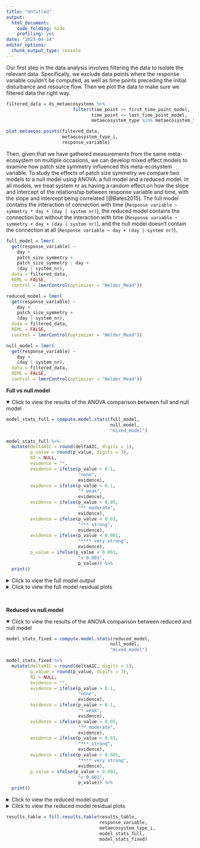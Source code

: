 ```yaml
---
title: "Untitled"
output:
  html_document:
    code_folding: hide
    profiling: yes
date: "2023-04-14"
editor_options: 
  chunk_output_type: console
---
```


Our first step in the data analysis involves filtering the data to isolate the relevant data. Specifically, we exclude data points where the response variable couldn’t be computed, as well as time points preceding the initial disturbance and resource flow. Then we plot the data to make sure we filtered data the right way.

```r
filtered_data = ds_metaecosystems %>%
                         filter(time_point >= first_time_point_model,
                                time_point <= last_time_point_model,
                                metaecosystem_type %in% metaecosystem_type_i)
```

```r
plot.metaecos.points(filtered_data,
                     metaecosystem_type_i,
                     response_variable)
```

Then, given that we have gathered measurements from the same meta-ecosystem on multiple occasions, we can develop mixed effect models to examine how patch size symmetry influenced this meta-ecosystem variable. To study the effects of patch size symmetry we compare two models to a null model using ANOVA: a full model and a reduced model. In all models, we treat system nr as having a random effect on how the slope and intercept of the relationship between response variable and time, with the slope and intercept being correlated [@Bates2015]. The full model contains the interaction of connection with time (`Response variable ~ symmetry * day + (day | system nr)`), the reduced model contains the connection but without the interaction with time (`Response variable ~ symmetry + day + (day | system nr)`), and the null model doesn't contain the connection at all (`Response variable ~ day + (day | system nr)`).

```r
full_model = lmer(
  get(response_variable) ~
    day + 
    patch_size_symmetry +
    patch_size_symmetry : day + 
    (day | system_nr), 
  data = filtered_data,
  REML = FALSE,
  control = lmerControl(optimizer = "Nelder_Mead"))

reduced_model = lmer(
  get(response_variable) ~
    day + 
    patch_size_symmetry + 
    (day | system_nr), 
  data = filtered_data,
  REML = FALSE,
  control = lmerControl(optimizer = "Nelder_Mead"))

null_model = lmer(
  get(response_variable) ~
    day + 
    (day | system_nr), 
  data = filtered_data,
  REML = FALSE,
  control = lmerControl(optimizer = "Nelder_Mead"))
```

**Full vs null model**

<details open="open">

<summary>Click to view the results of the ANOVA comparison between full and null model</summary>

```r
model_stats_full = compute.model.stats(full_model,
                                       null_model,
                                       "mixed_model")

model_stats_full %>%
  mutate(deltaAIC = round(deltaAIC, digits = 1),
         p_value = round(p_value, digits = 3),
         R2 = NULL,
         evidence = "",
         evidence = ifelse(p_value > 0.1, 
                           "none",
                           evidence),
         evidence = ifelse(p_value < 0.1, 
                           "* weak",
                           evidence),
         evidence = ifelse(p_value < 0.05, 
                           "** moderate",
                           evidence),
         evidence = ifelse(p_value < 0.01, 
                           "*** strong",
                           evidence),
         evidence = ifelse(p_value < 0.001, 
                           "**** very strong",
                           evidence),
         p_value = ifelse(p_value < 0.001,
                           "< 0.001",
                           p_value)) %>%
  print()
```

</details>

<details>

<summary>Click to view the full model output</summary>

```r
print(summary(full_model), digits = 1)
```

</details>

<details>

<summary>Click to view the full model residual plots</summary>

```r
res_vs_fit = filtered_data %>%
    mutate(predicted = fitted(full_model),
           residuals = resid(full_model)) %>%
    plot_ly(x = ~predicted,
            y = ~residuals,
            type = "scatter",
            mode = "markers",
            marker = list(size = 5, color = "#4C78A8"),
            text = paste(" System nr: ", filtered_data$system_nr, "<br>",
                         "Day: ", filtered_data$day, "<br>",
                         "Meta-ecosystem: ", filtered_data$metaecosystem_type, "<br>",
                         "Tot Biomass: ", round(filtered_data$total_metaecosystem_bioarea_mm2, digits = 0), "<br>"),
            hoverinfo = "text") %>%
    plotly::layout(
        xaxis = list(title = "Fitted Values"),
        yaxis = list(title = "Residuals")
    )
```

```r
res_vs_fit
qqnorm(resid(full_model))
```

</details>

<br>

**Reduced vs null model**

<details open="open">

<summary>Click to view the results of the ANOVA comparison between reduced and null model</summary>

```r
model_stats_fixed = compute.model.stats(reduced_model,
                                       null_model,
                                       "mixed_model")

model_stats_fixed %>%
  mutate(deltaAIC = round(deltaAIC, digits = 1),
         p_value = round(p_value, digits = 3),
         R2 = NULL,
         evidence = "",
         evidence = ifelse(p_value > 0.1, 
                           "none",
                           evidence),
         evidence = ifelse(p_value < 0.1, 
                           "* weak",
                           evidence),
         evidence = ifelse(p_value < 0.05, 
                           "** moderate",
                           evidence),
         evidence = ifelse(p_value < 0.01, 
                           "*** strong",
                           evidence),
         evidence = ifelse(p_value < 0.001, 
                           "**** very strong",
                           evidence),
         p_value = ifelse(p_value < 0.001,
                           "< 0.001",
                           p_value)) %>%
  print()
```

</details>

<details>

<summary>Click to view the reduced model output</summary>

```r
print(summary(reduced_model), digits = 1)
```

</details>

<details>

<summary>Click to view the reduced model residual plots</summary>

```r
res_vs_fit = filtered_data %>%
    mutate(predicted = fitted(reduced_model),
           residuals = resid(reduced_model)) %>%
    plot_ly(x = ~predicted,
            y = ~residuals,
            type = "scatter",
            mode = "markers",
            marker = list(size = 5, color = "#4C78A8"),
            text = paste(" System nr: ", 
                         filtered_data$system_nr, 
                         "<br>",
                         "Day: ", 
                         filtered_data$day, 
                         "<br>",
                         "Meta-ecosystem: ", 
                         filtered_data$metaecosystem_type, 
                         "<br>",
                         "Tot Biomass: ", 
                         round(filtered_data$total_metaecosystem_bioarea_mm2, digits = 0), 
                         "<br>"),
            hoverinfo = "text") %>%
    plotly::layout(xaxis = list(title = "Fitted Values"),
                   yaxis = list(title = "Residuals"))
```

```r
res_vs_fit
qqnorm(resid(reduced_model))
```

</details>

```r
results_table = fill.results.table(results_table,
                                   response_variable,
                                   metaecosystem_type_i,
                                   model_stats_full,
                                   model_stats_fixed)
```
